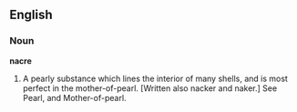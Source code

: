 ==English==

===Noun===

'''nacre'''

#A pearly substance which lines the interior of many shells, and is most perfect in the mother-of-pearl. [Written also nacker and naker.] See Pearl, and Mother-of-pearl.